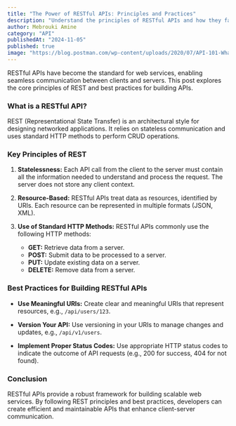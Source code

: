 ```yaml
---
title: "The Power of RESTful APIs: Principles and Practices"
description: "Understand the principles of RESTful APIs and how they facilitate communication between clients and servers."
author: Mebrouki Amine
category: "API"
publishedAt: "2024-11-05"
published: true
image: "https://blog.postman.com/wp-content/uploads/2020/07/API-101-What-Is-a-REST-API-scaled.jpg"
---
```


RESTful APIs have become the standard for web services, enabling seamless communication between clients and servers. This post explores the core principles of REST and best practices for building APIs.

### What is a RESTful API?

REST (Representational State Transfer) is an architectural style for designing networked applications. It relies on stateless communication and uses standard HTTP methods to perform CRUD operations.

### Key Principles of REST

1. **Statelessness:** Each API call from the client to the server must contain all the information needed to understand and process the request. The server does not store any client context.

2. **Resource-Based:** RESTful APIs treat data as resources, identified by URIs. Each resource can be represented in multiple formats (JSON, XML).

3. **Use of Standard HTTP Methods:** RESTful APIs commonly use the following HTTP methods:
   - **GET:** Retrieve data from a server.
   - **POST:** Submit data to be processed to a server.
   - **PUT:** Update existing data on a server.
   - **DELETE:** Remove data from a server.

### Best Practices for Building RESTful APIs

- **Use Meaningful URIs:** Create clear and meaningful URIs that represent resources, e.g., `/api/users/123`.

- **Version Your API:** Use versioning in your URIs to manage changes and updates, e.g., `/api/v1/users`.

- **Implement Proper Status Codes:** Use appropriate HTTP status codes to indicate the outcome of API requests (e.g., 200 for success, 404 for not found).

### Conclusion

RESTful APIs provide a robust framework for building scalable web services. By following REST principles and best practices, developers can create efficient and maintainable APIs that enhance client-server communication.
